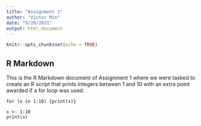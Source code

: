 ```yaml
---
title: "Assignment 1"
author: "Victor Min"
date: "9/29/2021"
output: html_document
---
```


```r
knitr::opts_chunk$set(echo = TRUE)
```

## R Markdown

This is the R Markdown document of Assignment 1 where we were tasked to create an R script that prints integers between 1 and 10 with an extra point awarded if a for loop was used.

```
for (x in 1:10) {print(x)}

x <- 1:10
print(x)
```

